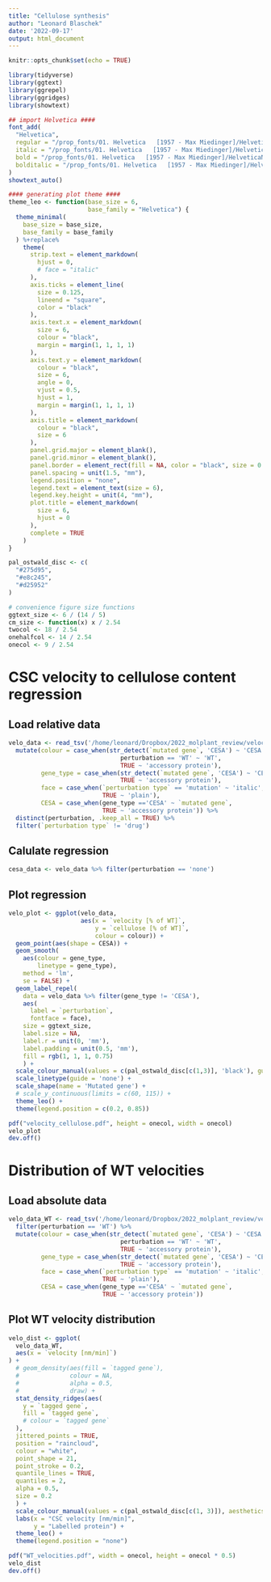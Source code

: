 ```yaml
---
title: "Cellulose synthesis"
author: "Leonard Blaschek"
date: '2022-09-17'
output: html_document
---
```


```r
knitr::opts_chunk$set(echo = TRUE)

library(tidyverse)
library(ggtext)
library(ggrepel)
library(ggridges)
library(showtext)

## import Helvetica ####
font_add(
  "Helvetica",
  regular = "/prop_fonts/01. Helvetica   [1957 - Max Miedinger]/HelveticaNeueLTStd-Lt.otf",
  italic = "/prop_fonts/01. Helvetica   [1957 - Max Miedinger]/HelveticaNeueLTStd-LtIt.otf",
  bold = "/prop_fonts/01. Helvetica   [1957 - Max Miedinger]/HelveticaNeueLTStd-Bd.otf",
  bolditalic = "/prop_fonts/01. Helvetica   [1957 - Max Miedinger]/HelveticaNeueLTStd-BdIt.otf"
)
showtext_auto()

#### generating plot theme ####
theme_leo <- function(base_size = 6,
                      base_family = "Helvetica") {
  theme_minimal(
    base_size = base_size,
    base_family = base_family
  ) %+replace%
    theme(
      strip.text = element_markdown(
        hjust = 0,
        # face = "italic"
      ),
      axis.ticks = element_line(
        size = 0.125,
        lineend = "square",
        color = "black"
      ),
      axis.text.x = element_markdown(
        size = 6,
        colour = "black",
        margin = margin(1, 1, 1, 1)
      ),
      axis.text.y = element_markdown(
        colour = "black",
        size = 6,
        angle = 0,
        vjust = 0.5,
        hjust = 1,
        margin = margin(1, 1, 1, 1)
      ),
      axis.title = element_markdown(
        colour = "black",
        size = 6
      ),
      panel.grid.major = element_blank(),
      panel.grid.minor = element_blank(),
      panel.border = element_rect(fill = NA, color = "black", size = 0.25),
      panel.spacing = unit(1.5, "mm"),
      legend.position = "none",
      legend.text = element_text(size = 6),
      legend.key.height = unit(4, "mm"),
      plot.title = element_markdown(
        size = 6,
        hjust = 0
      ),
      complete = TRUE
    )
}

pal_ostwald_disc <- c(
  "#275d95",
  "#e8c245",
  "#d25952"
)

# convenience figure size functions
ggtext_size <- 6 / (14 / 5)
cm_size <- function(x) x / 2.54
twocol <- 18 / 2.54
onehalfcol <- 14 / 2.54
onecol <- 9 / 2.54
```

# CSC velocity to cellulose content regression

## Load relative data

```r
velo_data <- read_tsv('/home/leonard/Dropbox/2022_molplant_review/velocity_cellulose.tsv') %>% 
  mutate(colour = case_when(str_detect(`mutated gene`, 'CESA') ~ 'CESA',
                               perturbation == 'WT' ~ 'WT',
                               TRUE ~ 'accessory protein'),
         gene_type = case_when(str_detect(`mutated gene`, 'CESA') ~ 'CESA',
                               TRUE ~ 'accessory protein'),
         face = case_when(`perturbation type` == 'mutation' ~ 'italic',
                          TRUE ~ 'plain'),
         CESA = case_when(gene_type =='CESA' ~ `mutated gene`,
                          TRUE ~ 'accessory protein')) %>% 
  distinct(perturbation, .keep_all = TRUE) %>% 
  filter(`perturbation type` != 'drug')
```

## Calulate regression

```r
cesa_data <- velo_data %>% filter(perturbation == 'none')
```


## Plot regression

```r
velo_plot <- ggplot(velo_data,
                    aes(x = `velocity [% of WT]`,
                        y = `cellulose [% of WT]`,
                        colour = colour)) +
  geom_point(aes(shape = CESA)) +
  geom_smooth(
    aes(colour = gene_type,
        linetype = gene_type),
    method = 'lm',
    se = FALSE) +
  geom_label_repel(
    data = velo_data %>% filter(gene_type != 'CESA'),
    aes(
      label = `perturbation`,
      fontface = face),
    size = ggtext_size,
    label.size = NA,
    label.r = unit(0, 'mm'),
    label.padding = unit(0.5, 'mm'),
    fill = rgb(1, 1, 1, 0.75)
    ) +
  scale_colour_manual(values = c(pal_ostwald_disc[c(1,3)], 'black'), guide = 'none') +
  scale_linetype(guide = 'none') +
  scale_shape(name = 'Mutated gene') +
  # scale_y_continuous(limits = c(60, 115)) +
  theme_leo() +
  theme(legend.position = c(0.2, 0.85))

pdf("velocity_cellulose.pdf", height = onecol, width = onecol)
velo_plot
dev.off()
```
# Distribution of WT velocities

## Load absolute data

```r
velo_data_WT <- read_tsv('/home/leonard/Dropbox/2022_molplant_review/velocity_cellulose.tsv') %>% 
  filter(perturbation == 'WT') %>% 
  mutate(colour = case_when(str_detect(`mutated gene`, 'CESA') ~ 'CESA',
                               perturbation == 'WT' ~ 'WT',
                               TRUE ~ 'accessory protein'),
         gene_type = case_when(str_detect(`mutated gene`, 'CESA') ~ 'CESA',
                               TRUE ~ 'accessory protein'),
         face = case_when(`perturbation type` == 'mutation' ~ 'italic',
                          TRUE ~ 'plain'),
         CESA = case_when(gene_type =='CESA' ~ `mutated gene`,
                          TRUE ~ 'accessory protein'))
```

## Plot WT velocity distribution

```r
velo_dist <- ggplot(
  velo_data_WT,
  aes(x = `velocity [nm/min]`)
) +
  # geom_density(aes(fill = `tagged gene`),
  #              colour = NA,
  #              alpha = 0.5,
  #              draw) +
  stat_density_ridges(aes(
    y = `tagged gene`,
    fill = `tagged gene`,
    # colour = `tagged gene`
  ),
  jittered_points = TRUE, 
  position = "raincloud",
  colour = "white",
  point_shape = 21,
  point_stroke = 0.2,
  quantile_lines = TRUE,
  quantiles = 2,
  alpha = 0.5,
  size = 0.2
  ) +
  scale_colour_manual(values = c(pal_ostwald_disc[c(1, 3)]), aesthetics = c("colour", "fill")) +
  labs(x = "CSC velocity [nm/min]",
       y = "Labelled protein") +
  theme_leo() +
  theme(legend.position = "none")

pdf("WT_velocities.pdf", width = onecol, height = onecol * 0.5)
velo_dist
dev.off()
```



